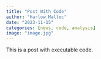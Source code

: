 ```yaml
---
title: "Post With Code"
author: "Harlow Malloc"
date: "2023-11-15"
categories: [news, code, analysis]
image: "image.jpg"
---
```


This is a post with executable code.

